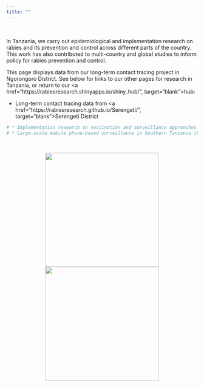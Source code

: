 ```yaml
---
title: ""
---
```

<head>
<link rel="icon" href="img/tab_logo.png" type="image/png" />
</head>

<br>

In Tanzania, we carry out epidemiological and implementation research on rabies and its prevention and control across different parts of the country. This work has also contributed to multi-country and global studies to inform policy for rabies prevention and control.

This page displays data from our long-term contact tracing project in Ngorongoro District. See below for links to our other pages for research in Tanzania, or return to our <a href="https://rabiesresearch.shinyapps.io/shiny_hub/", target="blank">hub</a>:    
  
* Long-term contact tracing data from <a href="https://rabiesresearch.github.io/Serengeti/", target="blank">Serengeti District</a>  

``` r
# * Implementation research on vaccination and surveillance approaches in Mara Region (LINK)  
# * Large-scale mobile phone-based surveillance in Southern Tanzania (LINK)  
```  
<br>

<center>
<img src="img/index_1.jpg" style="display: inline-block; margin-left: auto; margin-right: auto; height:300px;"/>
<img src="img/index_2.jpg" style="display: inline-block; margin-left: auto; margin-right: auto; height:300px;"/>
</center>